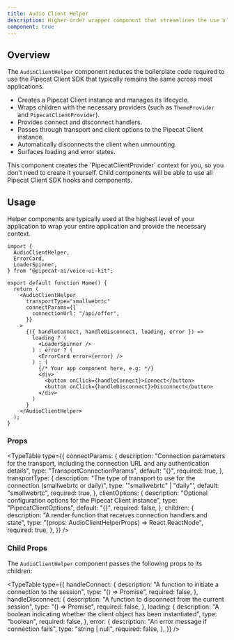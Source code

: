 ```yaml
---
title: Audio Client Helper
description: Higher-order wrapper component that streamlines the use of the Pipecat Client SDK.
component: true
---
```


## Overview

The `AudioClientHelper` component reduces the boilerplate code required to use the Pipecat Client SDK that typically remains the same across most applications.

- Creates a Pipecat Client instance and manages its lifecycle.
- Wraps children with the necessary providers (such as `ThemeProvider` and `PipecatClientProvider`).
- Provides connect and disconnect handlers.
- Passes through transport and client options to the Pipecat Client instance.
- Automatically disconnects the client when unmounting.
- Surfaces loading and error states.

<Callout>
  This component creates the `PipecatClientProvider` context for you, so you
  don't need to create it yourself. Child components will be able to use all
  Pipecat Client SDK hooks and components.
</Callout>

## Usage

Helper components are typically used at the highest level of your application to wrap your entire application and provide the necessary context.

```tsx
import {
  AudioClientHelper,
  ErrorCard,
  LoaderSpinner,
} from "@pipecat-ai/voice-ui-kit";

export default function Home() {
  return (
    <AudioClientHelper
      transportType="smallwebrtc"
      connectParams={{
        connectionUrl: "/api/offer",
      }}
    >
      {({ handleConnect, handleDisconnect, loading, error }) =>
        loading ? (
          <LoaderSpinner />
        ) : error ? (
          <ErrorCard error={error} />
        ) : (
		  {/* Your app component here, e.g: */}
          <div>
            <button onClick={handleConnect}>Connect</button>
            <button onClick={handleDisconnect}>Disconnect</button>
          </div>
        )
      }
    </AudioClientHelper>
  );
}
```

### Props

<TypeTable
  type={{
    connectParams: {
      description:
        "Connection parameters for the transport, including the connection URL and any authentication details",
      type: "TransportConnectionParams",
      default: "{}",
      required: true,
    },
    transportType: {
      description:
        "The type of transport to use for the connection (smallwebrtc or daily)",
      type: '"smallwebrtc" | "daily"',
      default: "smallwebrtc",
      required: true,
    },
    clientOptions: {
      description:
        "Optional configuration options for the Pipecat Client instance",
      type: "PipecatClientOptions",
      default: "{}",
      required: false,
    },
    children: {
      description:
        "A render function that receives connection handlers and state",
      type: "(props: AudioClientHelperProps) => React.ReactNode",
      required: true,
    },
  }}
/>

### Child Props

The `AudioClientHelper` component passes the following props to its children:

<TypeTable
  type={{
    handleConnect: {
      description: "A function to initiate a connection to the session",
      type: "() => Promise<void>",
      required: false,
    },
    handleDisconnect: {
      description: "A function to disconnect from the current session",
      type: "() => Promise<void>",
      required: false,
    },
    loading: {
      description:
        "A boolean indicating whether the client object has been instantiated",
      type: "boolean",
      required: false,
    },
    error: {
      description: "An error message if connection fails",
      type: "string | null",
      required: false,
    },
  }}
/>
